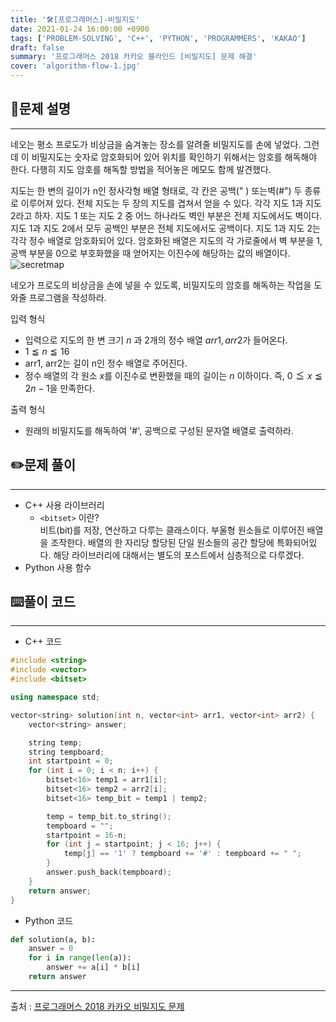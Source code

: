 ```yaml
---
title: '🛠️[프로그래머스]-비밀지도'
date: 2021-01-24 16:00:00 +0900
tags: ['PROBLEM-SOLVING', 'C++', 'PYTHON', 'PROGRAMMERS', 'KAKAO']
draft: false
summary: '프로그래머스 2018 카카오 블라인드 [비밀지도] 문제 해결'
cover: 'algorithm-flow-1.jpg'
---
```


## 📖문제 설명
---
네오는 평소 프로도가 비상금을 숨겨놓는 장소를 알려줄 비밀지도를 손에 넣었다. 그런데 이 비밀지도는 숫자로 암호화되어 있어 위치를 확인하기 위해서는 암호를 해독해야 한다. 다행히 지도 암호를 해독할 방법을 적어놓은 메모도 함께 발견했다.

지도는 한 변의 길이가 n인 정사각형 배열 형태로, 각 칸은 공백(" ) 또는벽(#") 두 종류로 이루어져 있다.
전체 지도는 두 장의 지도를 겹쳐서 얻을 수 있다. 각각 지도 1과 지도 2라고 하자. 지도 1 또는 지도 2 중 어느 하나라도 벽인 부분은 전체 지도에서도 벽이다. 지도 1과 지도 2에서 모두 공백인 부분은 전체 지도에서도 공백이다.
지도 1과 지도 2는 각각 정수 배열로 암호화되어 있다.
암호화된 배열은 지도의 각 가로줄에서 벽 부분을 1, 공백 부분을 0으로 부호화했을 때 얻어지는 이진수에 해당하는 값의 배열이다.
![secretmap](../../assets/img/programmers/secret8.png)

네오가 프로도의 비상금을 손에 넣을 수 있도록, 비밀지도의 암호를 해독하는 작업을 도와줄 프로그램을 작성하라.

입력 형식
- 입력으로 지도의 한 변 크기 $n$ 과 2개의 정수 배열 $arr1, arr2$가 들어온다.
- $1 ≦ n ≦ 16$
- arr1, arr2는 길이 n인 정수 배열로 주어진다.
- 정수 배열의 각 원소 $x$를 이진수로 변환했을 때의 길이는 $n$ 이하이다. 즉, $0 ≦ x ≦ 2n - 1$을 만족한다.

출력 형식
- 원래의 비밀지도를 해독하여 '#', 공백으로 구성된 문자열 배열로 출력하라.

## ✏️문제 풀이
---
- C++ 사용 라이브러리
  - ```<bitset>``` 이란?  
  비트(bit)를 저장, 연산하고 다루는 클래스이다. 부울형 원소들로 이루어진 배열을 조작한다. 배열의 한 자리당 할당된 단일 원소들의 공간 할당에 특화되어있다. 해당 라이브러리에 대해서는 별도의 포스트에서 심층적으로 다루겠다.
- Python 사용 함수

## ⌨️풀이 코드
---
- C++ 코드

```cpp
#include <string>
#include <vector>
#include <bitset>

using namespace std;

vector<string> solution(int n, vector<int> arr1, vector<int> arr2) {
    vector<string> answer;

    string temp;
    string tempboard;
    int startpoint = 0;
    for (int i = 0; i < n; i++) {
        bitset<16> temp1 = arr1[i];
        bitset<16> temp2 = arr2[i];
        bitset<16> temp_bit = temp1 | temp2;

        temp = temp_bit.to_string();
        tempboard = "";
        startpoint = 16-n;
        for (int j = startpoint; j < 16; j++) {
            temp[j] == '1' ? tempboard += '#' : tempboard += " ";
        }
        answer.push_back(tempboard);
    }
    return answer;
}
```

- Python 코드

```python
def solution(a, b):
    answer = 0
    for i in range(len(a)):
        answer += a[i] * b[i]
    return answer
```
-----
출처 : [프로그래머스 2018 카카오 비밀지도 문제](https://programmers.co.kr/learn/courses/30/lessons/17681)